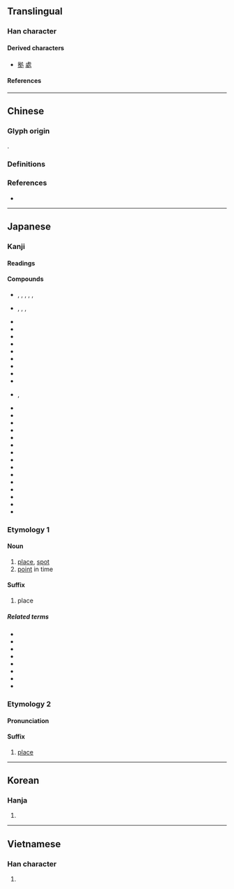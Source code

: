 {{also|處}}
{{character info}}
==Translingual==
{{Han simplified forms|處|処|处}}

===Han character===
{{Han char|rn=16|rad=几|as=03|sn=5|four=|canj=HEHN|ids=⿺夂几}}

====Derived characters====
* [[拠]] [[處]]

====References====
{{Han ref|kx=0134.050|dkj=01745|dj=0299.150|hdz=10276.130|uh=51E6}}

----

==Chinese==

===Glyph origin===
{{Han etym}}
{{Han compound|夂|几|t2=table|ls=ic}}.

===Definitions===
{{zh-see|處|rocsv}}

===References===
* {{R:twedu|A03607-003}}

----

==Japanese==
{{ja-kanji forms|処|處}}

===Kanji===
{{ja-kanji|grade=6|rs=几03|kyu=處}}

====Readings====
{{ja-readings
|goon=しょ<しよ
|kanon=しょ<しよ
|kun=お-る, お-く, か-, く-, こ-, と-, とこ-, ところ-
}}

====Compounds====
{{der-top|Compounds}}
* {{ja-r|彼%処|あし%こ}}, {{ja-r|彼%処|あそ%こ}}, {{ja-r|彼%処|あ%こ}}, {{ja-r|彼%処|あす%こ}}, {{ja-r|彼%処|か%こ}}, {{ja-r|彼%処|かし%こ}}
* {{ja-r|何%処|いず%く}}, {{ja-r|何%処|いず%こ}}, {{ja-r|何%処|いど%こ}}, {{ja-r|何%処|ど%こ}}
* {{ja-r|区%処|く%しょ}}
* {{ja-r|此%処|こ%こ}}
* {{ja-r|酒%処|さけ%どころ}}
* {{ja-r|死%処|し%しょ}}
* {{ja-r|住%処|すみ%か}}
* {{ja-r|随%処|ずい%しょ}}
* {{ja-r|善%処|ぜん%しょ}}
* {{ja-r|其%処|そ%こ}}
* {{ja-r|対%処|たい%しょ}}
* {{ja-r|処%々|ところ%どころ}}, {{ja-r|処%処|ところ%どころ}}
* {{ja-r|同%処|どう%しょ}}
* {{ja-r|目%処|め%ど}}
* {{ja-r|出%処|しゅっ%しょ}}
* {{ja-r|処%遇|しょ%ぐう}}
* {{ja-r|処%刑|しょ%けい}}
* {{ja-r|処%決|しょ%けつ}}
* {{ja-r|処%女|しょ%じょ}}
* {{ja-r|処%世|しょ%せい}}
* {{ja-r|処%生%訓|しょ%せい%くん}}
* {{ja-r|処%断|しょ%だん}}
* {{ja-r|処%置|しょ%ち}}
* {{ja-r|処%罰|しょ%ばつ}}
* {{ja-r|処%分|しょ%ぶん}}
* {{ja-r|処%方|しょ%ほう}}
* {{ja-r|処%理|しょ%り}}
{{der-bottom}}

===Etymology 1===

====Noun====
{{ja-noun|ところ}}

# [[place]], [[spot]]
# [[point]] in time

====Suffix====
{{ja-noun|どころ}}

# place

=====Related terms=====
* {{ja-r|至る処|いたるところ}}
* {{ja-r|住%処|すみ%か}}
* {{ja-r|御%食%事%処|お-%しょく%じ%どころ}}
* {{ja-r|止め処|とめど}}
* {{ja-r|捕らえ処|とらえどころ}}
* {{ja-r|泣き処|なきどころ}}
* {{ja-r|在り処|ありか}}
* {{ja-r|使い処|つかいどころ}}

===Etymology 2===
{{ja-kanjitab|こ|yomi=k}}

====Pronunciation====
{{ja-pron|こ|y=k}}

====Suffix====
{{ja-pos|suffix|こ}}

# {{lb|ja|not productive}} [[place]]

----

==Korean==

===Hanja===
{{ko-hanja|처}}

# {{rfdef|ko|sort=几03}}

----

==Vietnamese==

===Han character===
{{vi-readings|reading=[[xứ]], [[xử]]|rs=几03}}

# {{rfdef|vi}}